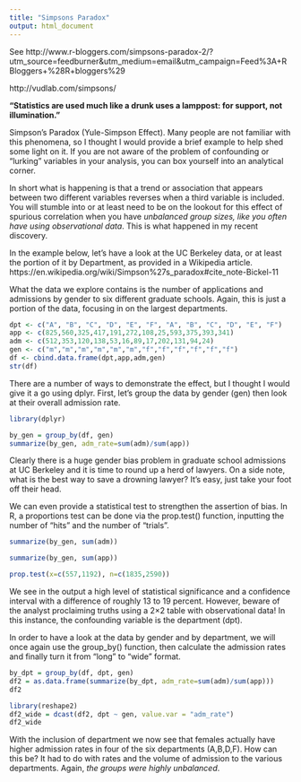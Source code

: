 ```yaml
---
title: "Simpsons Paradox"
output: html_document
---
```


See http://www.r-bloggers.com/simpsons-paradox-2/?utm_source=feedburner&utm_medium=email&utm_campaign=Feed%3A+RBloggers+%28R+bloggers%29

http://vudlab.com/simpsons/

**“Statistics are used much like a drunk uses a lamppost: for support, not illumination.”**

Simpson’s Paradox (Yule-Simpson Effect). Many people are not familiar with this phenomena, so I thought I would provide a brief example to help shed some light on it. If you are not aware of the problem of confounding or “lurking” variables in your analysis, you can box yourself into an analytical corner. 

In short what is happening is that a trend or association that appears between two different variables reverses when a third variable is included.  You will stumble into or at least need to be on the lookout for this effect of spurious correlation when you have *unbalanced group sizes, like you often have using observational data*. This is what happened in my recent discovery.

In the example below, let’s have a look at the UC Berkeley data, or at least the portion of it by Department, as provided in a Wikipedia article. https://en.wikipedia.org/wiki/Simpson%27s_paradox#cite_note-Bickel-11


What the data we explore contains is the number of applications and admissions by gender to six different graduate schools. Again, this is just a portion of the data, focusing in on the largest departments.

```r
dpt <- c("A", "B", "C", "D", "E", "F", "A", "B", "C", "D", "E", "F")
app <- c(825,560,325,417,191,272,108,25,593,375,393,341)
adm <- c(512,353,120,138,53,16,89,17,202,131,94,24)
gen <- c("m","m","m","m","m","m","f","f","f","f","f","f")
df <- cbind.data.frame(dpt,app,adm,gen)
str(df)
```
There are a number of ways to demonstrate the effect, but I thought I would give it a go using dplyr. First, let’s group the data by gender (gen) then look at their overall admission rate.
```r
library(dplyr)

by_gen = group_by(df, gen) 
summarize(by_gen, adm_rate=sum(adm)/sum(app))
```
Clearly there is a huge gender bias problem in graduate school admissions at UC Berkeley and it is time to round up a herd of lawyers. On a side note, what is the best way to save a drowning lawyer? It’s easy, just take your foot off their head.

We can even provide a statistical test to strengthen the assertion of bias. In R, a proportions test can be done via the prop.test() function, inputting the number of “hits” and the number of “trials”.
```r
summarize(by_gen, sum(adm))

summarize(by_gen, sum(app))

prop.test(x=c(557,1192), n=c(1835,2590))
```
We see in the output a high level of statistical significance and a confidence interval with a difference of roughly 13 to 19 percent. However, beware of the analyst proclaiming truths using a 2×2 table with observational data! In this instance, the confounding variable is the department (dpt).

In order to have a look at the data by gender and by department, we will once again use the group_by() function, then calculate the admission rates and finally turn it from “long” to “wide” format.
```r
by_dpt = group_by(df, dpt, gen)
df2 = as.data.frame(summarize(by_dpt, adm_rate=sum(adm)/sum(app)))
df2

library(reshape2)
df2_wide = dcast(df2, dpt ~ gen, value.var = "adm_rate")
df2_wide
```
With the inclusion of department we now see that females actually have higher admission rates in four of the six departments (A,B,D,F). How can this be? It had to do with rates and the volume of admission to the various departments. Again, *the groups were highly unbalanced*. 